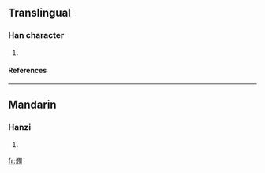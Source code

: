 ==Translingual==
===Han character===
{{Han char|rn=86|rad=火|as=12|sn=16|four=9782<sub>0</sub>|canj=火日弓大 (FANK)}}
# {{defn|Han|sort=火12}}
====References====
{{Han ref|kx=0683.190|dkj=19432|hdz=32238.060|uh=71D8|ud=29144|bh=EA54|bd=59988}}

----
==Mandarin==
===Hanzi===
{{cmn-hanzi|pin=[[měi]] (mei3)|wg=mei<sup>3</sup>}}
# {{defn|Mandarin}}

[[fr:燘]]